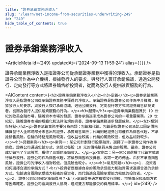 ```yaml
---
title: "證券承銷業務淨收入"
slug: "/learn/net-income-from-securities-underwriting-249"
id: "249"
hide_table_of_contents: true
---
```



# 證券承銷業務淨收入

<ArticleMeta id={249} updatedAt={'2024-09-13 11:59:24'} alias={`[]`} />
<div className='border-solid border-b border-t-0 my-4 border-[var(--ifm-color-gray-300)]' />

證券承銷業務淨收入是指證券公司從承銷證券業務中獲得的淨收入。承銷證券是指證券公司作為中介機構，根據發行人的要求，與發行人簽訂承銷協議，通過公開發行、定向發行等方式將證券銷售給投資者，從而為發行人提供融資服務的行為。

<AIContent content={`<h2>證券承銷業務淨收入</h2><h3>定義</h3><p>證券承銷業務淨收入是指證券公司從承銷證券業務中獲得的淨收入。承銷證券是指證券公司作為中介機構，根據發行人的要求，與發行人簽訂承銷協議，通過公開發行、定向發行等方式將證券銷售給投資者，從而為發行人提供融資服務的行為。</p><h3>起源</h3><p>證券承銷業務起源於 19 世紀的歐美金融市場，隨着資本市場的發展，證券承銷逐漸成為證券公司的一項重要業務。20 世紀初，隨着證券市場的規範化和法律法規的完善，證券承銷業務逐步發展成熟。</p><h3>類別與特點</h3><p>證券承銷業務主要分為兩類：包銷和代銷。包銷是指證券公司承諾以固定價格購買發行人全部或部分未售出的證券，承擔銷售風險；代銷則是證券公司僅作為銷售代理，不承擔銷售風險。包銷的特點是風險較高，但收益也較高；代銷的風險較低，但收益相對較少。</p><h3>具體案例</h3><p>案例一：某公司計劃發行股票融資，選擇了一家證券公司作為承銷商。證券公司通過包銷方式，承諾以每股 10 元的價格購買未售出的股票。最終，證券公司成功銷售了全部股票，獲得了高額的承銷收入。</p><p>案例二：另一家公司選擇了代銷方式進行債券發行。證券公司作為銷售代理，將債券銷售給投資者，收取一定的佣金。由於不承擔銷售風險，證券公司的淨收入相對較低，但風險也較小。</p><h3>常見問題</h3><p>1. 投資者如何選擇合適的承銷方式？<br/>投資者應根據自身的風險承受能力和融資需求選擇合適的承銷方式。包銷適合風險承受能力較強的投資者，而代銷適合風險承受能力較低的投資者。</p><p>2. 證券公司如何確定承銷費用？<br/>承銷費用通常根據發行規模、市場情況和承銷方式等因素確定。證券公司會與發行人協商，達成雙方都能接受的費用標準。</p>`} id={249} />
